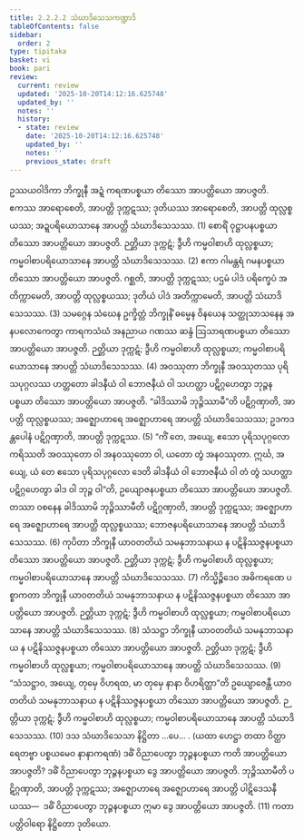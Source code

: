 ```yaml
---
title: 2.2.2.2 သံဃာဒိသေသကဏ္ဍာဒိ
tableOfContents: false
sidebar:
  order: 2
type: tipitaka
basket: vi
book: pari
review:
  current: review
  updated: '2025-10-20T14:12:16.625748'
  updated_by: ''
  notes: ''
  history:
  - state: review
    date: '2025-10-20T14:12:16.625748'
    updated_by: ''
    notes: ''
    previous_state: draft
---
```



<DynamicBreadcrumb />


<ReviewStatus review={frontmatter.review} showDetails={true} />

<HypothesisAnnotation frontmatter={frontmatter} />

<Division number="250" book="pari" e="ch" v="5" p="151">

<Paragraph number="1041" book="pari">
ဥဿယဝါဒိကာ ဘိက္ခုနီ အဍ္ဍံ ကရဏပစ္စယာ တိဿော အာပတ္တိယော အာပဇ္ဇတိ. ဧကဿ အာရောစေတိ, အာပတ္တိ ဒုက္ကဋဿ; ဒုတိယဿ အာရောစေတိ, အာပတ္တိ ထုလ္လစ္စယဿ; အဍ္ဍပရိယောသာနေ အာပတ္တိ သံဃာဒိသေသဿ. (1)
</Paragraph>

<Paragraph number="1042" book="pari">
စောရိံ ဝုဋ္ဌာပနပစ္စယာ တိဿော အာပတ္တိယော အာပဇ္ဇတိ. ဉတ္တိယာ ဒုက္ကဋံ; ဒွီဟိ ကမ္မဝါစာဟိ ထုလ္လစ္စယာ; ကမ္မဝါစာပရိယောသာနေ အာပတ္တိ သံဃာဒိသေသဿ. (2)
</Paragraph>

<Paragraph number="1043" book="pari">
ဧကာ ဂါမန္တရံ ဂမနပစ္စယာ တိဿော အာပတ္တိယော အာပဇ္ဇတိ. ဂစ္ဆတိ, အာပတ္တိ ဒုက္ကဋဿ; ပဌမံ ပါဒံ ပရိက္ခေပံ အတိက္ကာမေတိ, အာပတ္တိ ထုလ္လစ္စယဿ; ဒုတိယံ ပါဒံ အတိက္ကာမေတိ, အာပတ္တိ သံဃာဒိသေသဿ. (3)
</Paragraph>

<Paragraph number="1044" book="pari">
သမဂ္ဂေန သံဃေန ဥက္ခိတ္တံ ဘိက္ခုနိံ ဓမ္မေန ဝိနယေန သတ္ထုသာသနေန အနပလောကေတွာ ကာရကသံဃံ အနညာယ ဂဏဿ ဆန္ဒံ ဩသာရဏပစ္စယာ တိဿော အာပတ္တိယော အာပဇ္ဇတိ. ဉတ္တိယာ ဒုက္ကဋံ; ဒွီဟိ ကမ္မဝါစာဟိ ထုလ္လစ္စယာ; ကမ္မဝါစာပရိယောသာနေ အာပတ္တိ သံဃာဒိသေသဿ. (4)
</Paragraph>

<Paragraph number="1045" book="pari">
အဝဿုတာ ဘိက္ခုနီ အဝဿုတဿ ပုရိသပုဂ္ဂလဿ ဟတ္ထတော ခါဒနီယံ ဝါ ဘောဇနီယံ ဝါ သဟတ္ထာ ပဋိဂ္ဂဟေတွာ ဘုဉ္ဇနပစ္စယာ တိဿော အာပတ္တိယော အာပဇ္ဇတိ. “ခါဒိဿာမိ ဘုဉ္ဇိဿာမီ”တိ ပဋိဂ္ဂဏှာတိ, အာပတ္တိ ထုလ္လစ္စယဿ; အဇ္ဈောဟာရေ အဇ္ဈောဟာရေ အာပတ္တိ သံဃာဒိသေသဿ; ဥဒကဒန္တပေါနံ ပဋိဂ္ဂဏှာတိ, အာပတ္တိ ဒုက္ကဋဿ. (5)
</Paragraph>

<Paragraph number="1046" book="pari">
“ကိံ တေ, အယျေ, ဧသော ပုရိသပုဂ္ဂလော ကရိဿတိ အဝဿုတော ဝါ အနဝဿုတော ဝါ, ယတော တွံ အနဝဿုတာ. ဣင်္ဃ, အယျေ, ယံ တေ ဧသော ပုရိသပုဂ္ဂလော ဒေတိ ခါဒနီယံ ဝါ ဘောဇနီယံ ဝါ တံ တွံ သဟတ္ထာ ပဋိဂ္ဂဟေတွာ ခါဒ ဝါ ဘုဉ္ဇ ဝါ”တိ, ဥယျောဇနပစ္စယာ တိဿော အာပတ္တိယော အာပဇ္ဇတိ. တဿာ ဝစနေန ခါဒိဿာမိ ဘုဉ္ဇိဿာမီတိ ပဋိဂ္ဂဏှာတိ, အာပတ္တိ ဒုက္ကဋဿ; အဇ္ဈောဟာရေ အဇ္ဈောဟာရေ အာပတ္တိ ထုလ္လစ္စယဿ; ဘောဇနပရိယောသာနေ အာပတ္တိ သံဃာဒိသေသဿ. (6)
</Paragraph>

<Paragraph number="1047" book="pari">
ကုပိတာ ဘိက္ခုနီ ယာဝတတိယံ သမနုဘာသနာယ န ပဋိနိဿဇ္ဇနပစ္စယာ တိဿော အာပတ္တိယော အာပဇ္ဇတိ. ဉတ္တိယာ ဒုက္ကဋံ; ဒွီဟိ ကမ္မဝါစာဟိ ထုလ္လစ္စယာ; ကမ္မဝါစာပရိယောသာနေ အာပတ္တိ သံဃာဒိသေသဿ. (7)
</Paragraph>

<Paragraph number="1048" book="pari">
ကိသ္မိဉ္စိဒေဝ အဓိကရဏေ ပစ္စာကတာ ဘိက္ခုနီ ယာဝတတိယံ သမနုဘာသနာယ န ပဋိနိဿဇ္ဇနပစ္စယာ တိဿော အာပတ္တိယော အာပဇ္ဇတိ. ဉတ္တိယာ ဒုက္ကဋံ; ဒွီဟိ ကမ္မဝါစာဟိ ထုလ္လစ္စယာ; ကမ္မဝါစာပရိယောသာနေ အာပတ္တိ သံဃာဒိသေသဿ. (8)
</Paragraph>

<Paragraph number="1049" book="pari">
သံသဋ္ဌာ ဘိက္ခုနီ ယာဝတတိယံ သမနုဘာသနာယ န ပဋိနိဿဇ္ဇနပစ္စယာ တိဿော အာပတ္တိယော အာပဇ္ဇတိ. ဉတ္တိယာ ဒုက္ကဋံ; ဒွီဟိ ကမ္မဝါစာဟိ ထုလ္လစ္စယာ; ကမ္မဝါစာပရိယောသာနေ အာပတ္တိ သံဃာဒိသေသဿ. (9)
</Paragraph>

<Paragraph number="1050" book="pari">
“သံသဋ္ဌာဝ, အယျေ, တုမှေ ဝိဟရထ, မာ တုမှေ နာနာ ဝိဟရိတ္ထာ”တိ ဥယျောဇေန္တီ ယာဝတတိယံ သမနုဘာသနာယ န ပဋိနိဿဇ္ဇနပစ္စယာ တိဿော အာပတ္တိယော အာပဇ္ဇတိ. ဉတ္တိယာ ဒုက္ကဋံ; ဒွီဟိ ကမ္မဝါစာဟိ ထုလ္လစ္စယာ; ကမ္မဝါစာပရိယောသာနေ အာပတ္တိ သံဃာဒိသေသဿ. (10)

</Paragraph>
</Division>

<Paragraph number="1051" type="center" book="pari">
ဒသ သံဃာဒိသေသာ နိဋ္ဌိတာ …ပေ… .


</Paragraph>

<Paragraph number="1052" type="center" book="pari">
(ယထာ ဟေဋ္ဌာ တထာ ဝိတ္ထာရေတဗ္ဗာ ပစ္စယမေဝ နာနာကရဏံ)
</Paragraph>

<Paragraph number="1053" book="pari">
ဒဓိံ ဝိညာပေတွာ ဘုဉ္ဇနပစ္စယာ ကတိ အာပတ္တိယော အာပဇ္ဇတိ? ဒဓိံ ဝိညာပေတွာ ဘုဉ္ဇနပစ္စယာ ဒွေ အာပတ္တိယော အာပဇ္ဇတိ. ဘုဉ္ဇိဿာမီတိ ပဋိဂ္ဂဏှာတိ, အာပတ္တိ ဒုက္ကဋဿ; အဇ္ဈောဟာရေ အဇ္ဈောဟာရေ အာပတ္တိ ပါဋိဒေသနီယဿ—  ဒဓိံ ဝိညာပေတွာ ဘုဉ္ဇနပစ္စယာ ဣမာ ဒွေ အာပတ္တိယော အာပဇ္ဇတိ. (11)

</Paragraph>

<Paragraph number="1054" type="center" book="pari">
ကတာပတ္တိဝါရော နိဋ္ဌိတော ဒုတိယော.
</Paragraph>
